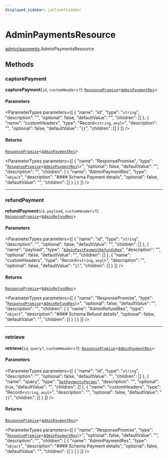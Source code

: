 ```yaml
---
displayed_sidebar: jsClientSidebar
---
```



# AdminPaymentsResource

[admin/payments](../../modules/admin_payments.mdx).AdminPaymentsResource

## Methods

### capturePayment

**capturePayment**(`id`, `customHeaders?`): [`ResponsePromise`](../../swaps/modules/swaps.internal.mdx#responsepromise)<[`AdminPaymentRes`](../../internal/modules/admin_discounts.internal.internal.mdx#adminpaymentres)\>

#### Parameters

<ParameterTypes parameters={[
  {
    "name": "id",
    "type": "`string`",
    "description": "",
    "optional": false,
    "defaultValue": "",
    "children": []
  },
  {
    "name": "customHeaders",
    "type": "Record<`string`, `any`\\>",
    "description": "",
    "optional": false,
    "defaultValue": "`{}`",
    "children": []
  }
]} />

#### Returns

[`ResponsePromise`](../../swaps/modules/swaps.internal.mdx#responsepromise)<[`AdminPaymentRes`](../../internal/modules/admin_discounts.internal.internal.mdx#adminpaymentres)\>

<ParameterTypes parameters={[
  {
    "name": "ResponsePromise",
    "type": "[`ResponsePromise`](../../swaps/modules/swaps.internal.mdx#responsepromise)<[`AdminPaymentRes`](../../internal/modules/admin_discounts.internal.internal.mdx#adminpaymentres)\\>",
    "optional": false,
    "defaultValue": "",
    "description": "",
    "children": [
      {
        "name": "AdminPaymentRes",
        "type": "`object`",
        "description": "#### Schema Payment details",
        "optional": false,
        "defaultValue": "",
        "children": []
      }
    ]
  }
]} />

___

### refundPayment

**refundPayment**(`id`, `payload`, `customHeaders?`): [`ResponsePromise`](../../swaps/modules/swaps.internal.mdx#responsepromise)<[`AdminRefundRes`](../../internal/modules/admin_discounts.internal.internal.mdx#adminrefundres)\>

#### Parameters

<ParameterTypes parameters={[
  {
    "name": "id",
    "type": "`string`",
    "description": "",
    "optional": false,
    "defaultValue": "",
    "children": []
  },
  {
    "name": "payload",
    "type": "[`AdminPostPaymentRefundsReq`](../../internal/classes/admin_discounts.internal.internal.AdminPostPaymentRefundsReq.mdx)",
    "description": "",
    "optional": false,
    "defaultValue": "",
    "children": []
  },
  {
    "name": "customHeaders",
    "type": "Record<`string`, `any`\\>",
    "description": "",
    "optional": false,
    "defaultValue": "`{}`",
    "children": []
  }
]} />

#### Returns

[`ResponsePromise`](../../swaps/modules/swaps.internal.mdx#responsepromise)<[`AdminRefundRes`](../../internal/modules/admin_discounts.internal.internal.mdx#adminrefundres)\>

<ParameterTypes parameters={[
  {
    "name": "ResponsePromise",
    "type": "[`ResponsePromise`](../../swaps/modules/swaps.internal.mdx#responsepromise)<[`AdminRefundRes`](../../internal/modules/admin_discounts.internal.internal.mdx#adminrefundres)\\>",
    "optional": false,
    "defaultValue": "",
    "description": "",
    "children": [
      {
        "name": "AdminRefundRes",
        "type": "`object`",
        "description": "#### Schema Refund details",
        "optional": false,
        "defaultValue": "",
        "children": []
      }
    ]
  }
]} />

___

### retrieve

**retrieve**(`id`, `query?`, `customHeaders?`): [`ResponsePromise`](../../swaps/modules/swaps.internal.mdx#responsepromise)<[`AdminPaymentRes`](../../internal/modules/admin_discounts.internal.internal.mdx#adminpaymentres)\>

#### Parameters

<ParameterTypes parameters={[
  {
    "name": "id",
    "type": "`string`",
    "description": "",
    "optional": false,
    "defaultValue": "",
    "children": []
  },
  {
    "name": "query",
    "type": "[`GetPaymentsParams`](../../internal/classes/admin_discounts.internal.internal.GetPaymentsParams.mdx)",
    "description": "",
    "optional": true,
    "defaultValue": "",
    "children": []
  },
  {
    "name": "customHeaders",
    "type": "Record<`string`, `any`\\>",
    "description": "",
    "optional": false,
    "defaultValue": "`{}`",
    "children": []
  }
]} />

#### Returns

[`ResponsePromise`](../../swaps/modules/swaps.internal.mdx#responsepromise)<[`AdminPaymentRes`](../../internal/modules/admin_discounts.internal.internal.mdx#adminpaymentres)\>

<ParameterTypes parameters={[
  {
    "name": "ResponsePromise",
    "type": "[`ResponsePromise`](../../swaps/modules/swaps.internal.mdx#responsepromise)<[`AdminPaymentRes`](../../internal/modules/admin_discounts.internal.internal.mdx#adminpaymentres)\\>",
    "optional": false,
    "defaultValue": "",
    "description": "",
    "children": [
      {
        "name": "AdminPaymentRes",
        "type": "`object`",
        "description": "#### Schema Payment details",
        "optional": false,
        "defaultValue": "",
        "children": []
      }
    ]
  }
]} />
